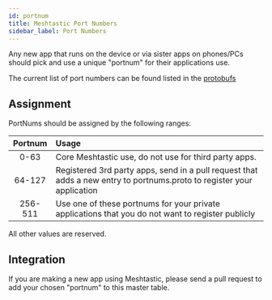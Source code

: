 ```yaml
---
id: portnum
title: Meshtastic Port Numbers
sidebar_label: Port Numbers
---
```


Any new app that runs on the device or via sister apps on phones/PCs should pick and use a unique "portnum" for their applications use.

The current list of port numbers can be found listed in the [protobufs](/docs/developers/protobufs/api#portnumsproto)

## Assignment

PortNums should be assigned by the following ranges:

| Portnum | Usage                                                                                                                  |
|:-------:|:---------------------------------------------------------------------------------------------------------------------- |
| 0-63    | Core Meshtastic use, do not use for third party apps.                                                                   |
| 64-127  | Registered 3rd party apps, send in a pull request that adds a new entry to portnums.proto to register your application |
| 256-511 | Use one of these portnums for your private applications that you do not want to register publicly                      |

All other values are reserved.

## Integration

If you are making a new app using Meshtastic, please send a pull request to add your chosen "portnum" to this master table. 